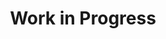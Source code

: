 ---
title: Work in Progress
description: "This page is under development. Please check back later"
---